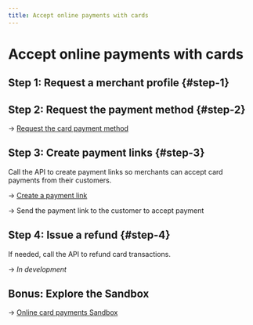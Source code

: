 ```yaml
---
title: Accept online payments with cards
---
```


# Accept online payments with cards

## Step 1: Request a merchant profile {#step-1}


<RequestMerchantProfileStep1 paymentMethod="cards" />

## Step 2: Request the payment method {#step-2}

→ [Request the card payment method](./guide-request.mdx)

## Step 3: Create payment links {#step-3}

Call the API to create payment links so merchants can accept card payments from their customers.

→ [Create a payment link](./guide-create-link.mdx)

→ Send the payment link to the customer to accept payment

## Step 4: Issue a refund {#step-4}

If needed, call the API to refund card transactions.

→ *In development*

## Bonus: Explore the Sandbox

→ [Online card payments Sandbox](./sandbox.mdx)